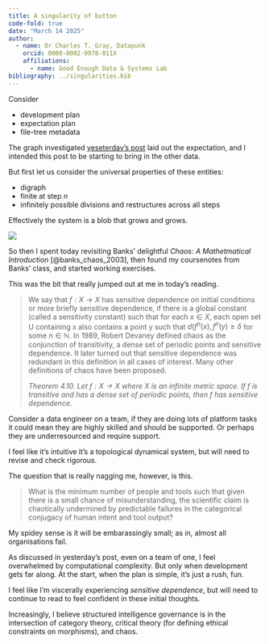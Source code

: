 ```yaml
---
title: A singularity of button
code-fold: true
date: "March 14 2025"
author: 
  - name: Dr Charles T. Gray, Datapunk
    orcid: 0000-0002-9978-011X
    affiliations:
      - name: Good Enough Data & Systems Lab
bibliography: ../singularities.bib
---
```


Consider 

- development plan
- expectation plan
- file-tree metadata

The graph investigated [yeseterday's post](blog/2025-03-14.qmd) laid out the expectation, and I intended this post to be starting to bring in the other data. 

But first let us consider the universal properties of these entities:

- digraph
- finite at step $n$
- infinitely possible divisions and restructures across all steps 

Effectively the system is a blob that grows and grows. 

![](2025-03-15-S.jpg)

So then I spent today revisiting Banks' delightful *Chaos: A Mathetmatical Introduction* [@banks_chaos_2003], then found my coursenotes from Banks' class, and started working exercises. 

This was the bit that really jumped out at me in today's reading. 

> We say that $f : X \to X$ has sensitive dependence on initial conditions or more briefly sensitive dependence, if there is a global constant (called a sensitivity constant) such that for each $x \in X$, each open set
U containing x also contains a point y such that $d(f ^n(x), f^n(y) \geq \delta$   for
some $n \in \mathbb N$. In 1989, Robert Devaney defined chaos as the conjunction
of transitivity, a dense set of periodic points and sensitive dependence.
It later turned out that sensitive dependence was redundant in this
definition in all cases of interest. Many other definitions of chaos have
been proposed.
>
> *Theorem 4.10. Let $f : X \to X$ where X is an infinite metric
space. If f is transitive and has a dense set of periodic points, then f
has sensitive dependence.*

Consider a data engineer on a team, if they are doing lots of platform tasks it could mean they are highly skilled and should be supported. Or perhaps they are underresourced and require support. 

I feel like it's intuitive it's a topological dynamical system, but will need to revise and check rigorous. 

The question that is really nagging me, however, is this. 

> What is the minimum number of people and tools such that given there is a small chance of misunderstanding, the scientific claim is chaotically undermined by predictable failures in the categorical conjugacy of human intent and tool output? 

My spidey sense is it will be embarassingly small; as in, almost all organisations fail. 

As discussed in yesterday's post, even on a team of one, I feel overwhelmed by computational complexity. But only when development gets far along. At the start, when the plan is simple, it's just a rush, fun.

I feel like I'm viscerally experiencing *sensitive dependence*, but will need to continue to read to feel confident in these initial thoughts. 

Increasingly, I believe structured intelligence governance is in the intersection of category theory, critical theory (for defining ethical constraints on morphisms), and chaos.